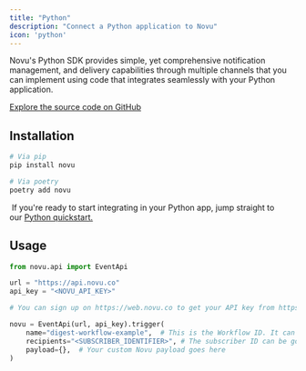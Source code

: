 ```yaml
---
title: "Python"
description: "Connect a Python application to Novu"
icon: 'python'
---
```


Novu's Python SDK provides simple, yet comprehensive notification management, and delivery capabilities through multiple channels that you can implement using code that integrates seamlessly with your Python application.

[Explore the source code on GitHub](https://github.com/novuhq/novu-python)

## Installation

```python
# Via pip
pip install novu

# Via poetry
poetry add novu
```

<Tip> If you're ready to start integrating in your Python app, jump straight to our [Python quickstart.](/quickstarts/python)</Tip>

## Usage 

```python
from novu.api import EventApi

url = "https://api.novu.co"
api_key = "<NOVU_API_KEY>"

# You can sign up on https://web.novu.co to get your API key from https://web.novu.co/settings

novu = EventApi(url, api_key).trigger(
    name="digest-workflow-example",  # This is the Workflow ID. It can be found on the workflow page.
    recipients="<SUBSCRIBER_IDENTIFIER>", # The subscriber ID can be gotten from the dashboard.
    payload={},  # Your custom Novu payload goes here
)
```
